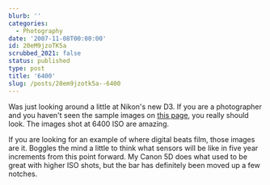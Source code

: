 ```yaml
---
blurb: ''
categories:
  - Photography
date: '2007-11-08T00:00:00'
id: 20eM9jzoTK5a
scrubbed_2021: false
status: published
type: post
title: '6400'
slug: /posts/20em9jzotk5a--6400
---
```


Was just looking around a little at Nikon's new D3. If you are a photographer and you haven't seen the sample images on [this page](http://press.nikonusa.com/2007/09/nikon_d3_sample_images.php), you really should look. The images shot at 6400 ISO are amazing. 

If you are looking for an example of where digital beats film, those images are it. Boggles the mind a little to think what sensors will be like in five year increments from this point forward. My Canon 5D does what used to be great with higher ISO shots, but the bar has definitely been moved up a few notches.
